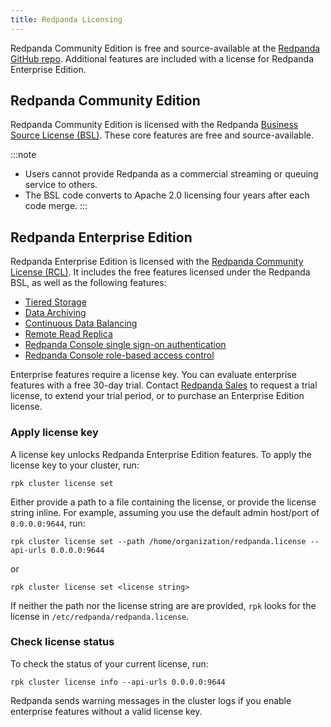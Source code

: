 ```yaml
---
title: Redpanda Licensing
---
```


<head>
    <meta name="title" content="Redpanda licensing | Redpanda Docs"/>
    <meta name="description" content="Redpanda is free and source-available at the Redpanda GitHub repo. Additional features are included with an enterprise license."/>
</head>

Redpanda Community Edition is free and source-available at the [Redpanda GitHub repo](https://github.com/redpanda-data/redpanda). Additional features are included with a license for Redpanda Enterprise Edition.


## Redpanda Community Edition

Redpanda Community Edition is licensed with the Redpanda [Business Source License (BSL)](https://github.com/redpanda-data/redpanda/blob/dev/licenses/bsl.md). These core features are free and source-available. 

:::note
* Users cannot provide Redpanda as a commercial streaming or queuing service to others. 
* The BSL code converts to Apache 2.0 licensing four years after each code merge.
:::


## Redpanda Enterprise Edition

Redpanda Enterprise Edition is licensed with the [Redpanda Community License (RCL)](https://github.com/redpanda-data/redpanda/blob/dev/licenses/rcl.md). It includes the free features licensed under the Redpanda BSL, as well as the following features:

* [Tiered Storage](../../manage/tiered-storage)
* [Data Archiving](../../manage/data-archiving)
* [Continuous Data Balancing](../../manage/cluster-maintenance/continuous-data-balancing)
* [Remote Read Replica](../../manage/remote-read-replicas)
* [Redpanda Console single sign-on authentication](../../manage/security/authentication)
* [Redpanda Console role-based access control](../../manage/security/authorization)

Enterprise features require a license key. You can evaluate enterprise features with a free 30-day trial. Contact [Redpanda Sales](https://redpanda.com/try-redpanda?section=enterprise-cloud) to request a trial license, to extend your trial period, or to purchase an Enterprise Edition license.

### Apply license key

A license key unlocks Redpanda Enterprise Edition features. To apply the license key to your cluster, run:

`rpk cluster license set` 

Either provide a path to a file containing the license, or provide the license string inline. For example, assuming you use the default admin host/port of `0.0.0.0:9644`, run:

`rpk cluster license set --path /home/organization/redpanda.license --api-urls 0.0.0.0:9644`

or 

`rpk cluster license set <license string>`

If neither the path nor the license string are are provided, `rpk` looks for the license in `/etc/redpanda/redpanda.license`. 

### Check license status

To check the status of your current license, run:

`rpk cluster license info --api-urls 0.0.0.0:9644`

Redpanda sends warning messages in the cluster logs if you enable enterprise features without a valid license key.
